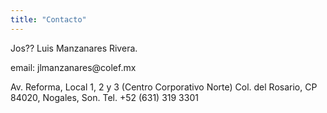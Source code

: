 ```yaml
---
title: "Contacto"
---
```


Jos?? Luis Manzanares Rivera.

email: jlmanzanares@colef.mx

Av. Reforma, Local 1, 2 y 3 (Centro Corporativo Norte)
Col. del Rosario, CP 84020, Nogales, Son.
Tel. +52 (631) 319 3301
 
